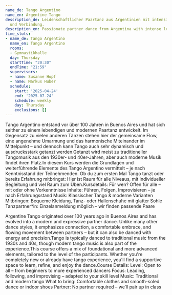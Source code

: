 ```yaml
---
name_de: Tango Argentino
name_en: Argentine Tango
description_de: Leidenschaftlicher Paartanz aus Argentinien mit intensiver Führung
  und Verbindung.
description_en: Passionate partner dance from Argentina with intense lead and connection.
time_slots:
- name_de: Tango Argentino
  name_en: Tango Argentino
  rooms:
  - Gymnastikhalle
  day: Thursday
  startTime: "20:30"
  endTime: "21:59"
  supervisors:
  - name: Susanne Hopf
  - name: Markus Huber
  schedule:
    start: '2025-04-24'
    end: '2025-07-24'
    schedule: weekly
    day: Thursday
    exclusions: []
---
```


<Locale value="de">
 

 Tango Argentino entstand vor über 100 Jahren in Buenos Aires und hat sich
seither zu einem lebendigen und modernen Paartanz entwickelt. Im Gegensatz zu
vielen anderen Tänzen stehen hier der gemeinsame Flow, eine angenehme Umarmung
und das harmonische Miteinander im Mittelpunkt – und dennoch kann Tango auch
sehr dynamisch und ausdrucksstark getanzt werden.Getanzt wird meist zu
traditioneller Tangomusik aus den 1930er- und 40er-Jahren, aber auch moderne
Musik findet ihren Platz.In diesem Kurs werden die Grundlagen und weiterführende
Elemente des Tango Argentino vermittelt – je nach Kenntnisstand der
Teilnehmenden. Ob du zum ersten Mal Tango tanzt oder bereits Erfahrung
mitbringst: Hier ist Raum für alle Niveaus, mit individueller Begleitung und
viel Raum zum Üben.Kursdetails:     Für wen? Offen für alle – mit oder ohne
Vorkenntnisse Inhalte: Führen, Folgen, Improvisieren – je nach Erfahrungsstand
Musik: Klassischer Tango &amp; moderne Varianten Mitbringen: Bequeme Kleidung,
Tanz- oder Hallenschuhe mit glatter Sohle Tanzpartner*in: Einzelanmeldung
möglich – wir finden passende Paare

</Locale>
<Locale value="en">
 

 Argentine Tango originated over 100 years ago in Buenos Aires and has evolved
into a modern and expressive partner dance. Unlike many other dance styles, it
emphasizes connection, a comfortable embrace, and flowing movement between
partners – but it can also be danced with energy and precision.Tango is
typically danced to traditional music from the 1930s and 40s, though modern
tango music is also part of the experience.This course offers a mix of
foundational and more advanced elements, tailored to the level of the
participants. Whether you're completely new or already have tango experience,
you'll find a supportive space to learn, refine, and enjoy the dance.Course
Details:     Level: Open to all – from beginners to more experienced dancers
Focus: Leading, following, and improvising – adapted to your skill level Music:
Traditional and modern tango What to bring: Comfortable clothes and smooth-soled
dance or indoor shoes Partner: No partner required – we’ll pair up in class

</Locale>

